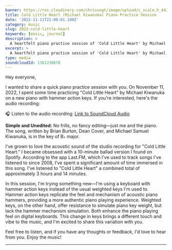 ```yaml
---
banner: https://res.cloudinary.com/chrisvogt/image/upload/c_scale,h_442,w_1200/v1668273431/chrisvogt-me/thumbnails/piano-1800.jpg
title: Cold Little Heart (Michael Kiwanuka) Piano Practice Session
date: '2022-11-11T21:00:01.100Z'
category: music
slug: 2022-cold-little-heart
keywords: [music, journal]
description: >
  A heartfelt piano practice session of 'Cold Little Heart' by Michael Kiwanuka on a new piano with hammer action keys.
excerpt: >
  A heartfelt piano practice session of 'Cold Little Heart' by Michael Kiwanuka on a new piano with hammer action keys.
type: media
soundcloudId: 1381230676
---
```


Hey everyone,

I wanted to share a quick piano practice session with you. On November 11, 2022, I spent some time practicing "Cold Little Heart" by Michael Kiwanuka on a new piano with hammer action keys. If you're interested, here's the audio recording:

🎧 Listen to the audio recording: [Link to SoundCloud Audio](https://soundcloud.com/c1v0/cold-little-heart-kiwanuka-piano-cover)

**Simple and Unedited:** No frills, no fancy editing—just me and the piano. The song, written by Brian Burton, Dean Cover, and Michael Samuel Kiwanuka, is in the key of B♭ major.

I've grown to love the acoustic sound of the studio recording for "Cold Little Heart." I became obsessed with a 10-minute ballad version I found on Spotify. According to the app Last.FM, which I've used to track songs I've listened to since 2008, I've spent a significant amount of time immersed in this song. I've listened to "Cold Little Heart" a combined total of approximately 3 hours and 14 minutes.

In this session, I'm trying something new—I'm using a keyboard with hammer action keys instead of the usual weighted keys I'm used to. Hammer action keys replicate the feel and mechanism of acoustic piano hammers, providing a more authentic piano playing experience. Weighted keys, on the other hand, offer resistance to simulate piano key weight, but lack the hammer mechanism simulation. Both enhance the piano playing feel on digital keyboards. This change in keys brings a different touch and vibe to the music, and I'm excited to share this variation with you.

Feel free to listen, and if you have any thoughts or feedback, I'd love to hear from you. Enjoy the music!

---
